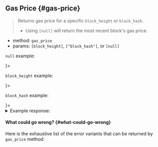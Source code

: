 
## Gas Price {#gas-price}

> Returns gas price for a specific `block_height` or `block_hash`.
>
> - Using `[null]` will return the most recent block's gas price.

- method: `gas_price`
- params: `[block_height]`, `["block_hash"]`, or `[null]`

`null` example:

<Tabs groupId="code-tabs">
  <TabItem value="json" label="JSON" default>
    <LatestRequestJson />
  </TabItem>
  <TabItem value="js" label="JavaScript">
    <LatestRequestJs />
  </TabItem>
  <TabItem value="http" label="HTTPie">
    <LatestRequestBash />
  </TabItem>
  <TabItem value="Lantstool" label={<LantstoolLabel />}>
    <TryOutOnLantstool path="docs/5.api/rpc/gas/get-latest-gas-price.json" />
  </TabItem>
</Tabs>

`block_height` example:

<Tabs groupId="code-tabs">
  <TabItem value="json" label="JSON" default>
    <BlockHeightRequestJson />
  </TabItem>
  <TabItem value="js" label="JavaScript">
    <BlockHeightRequestJs />
  </TabItem>
  <TabItem value="http" label="HTTPie">
    <BlockHeightRequestBash />
  </TabItem>
  <TabItem value="Lantstool" label={<LantstoolLabel />}>
    <TryOutOnLantstool path="docs/5.api/rpc/gas/get-gas-price-by-block-height.json" />
  </TabItem>
</Tabs>

`block_hash` example:

<Tabs groupId="code-tabs">
  <TabItem value="json" label="JSON" default>
    <BlockHashRequestJson />
  </TabItem>
  <TabItem value="js" label="JavaScript">
    <BlockHashRequestJs />
  </TabItem>
  <TabItem value="http" label="HTTPie">
    <BlockHashRequestBash />
  </TabItem>
  <TabItem value="Lantstool" label={<LantstoolLabel />}>
    <TryOutOnLantstool path="docs/5.api/rpc/gas/get-gas-price-by-block-hash.json" />
  </TabItem>
</Tabs>

<details>
  <summary>Example response:</summary>
  <ResponseJson />
</details>

#### What could go wrong? {#what-could-go-wrong}

<ErrorSchemaDescription />

Here is the exhaustive list of the error variants that can be returned by `gas_price` method:

<ErrorSchemaTable />
